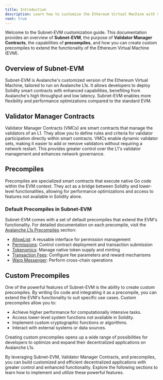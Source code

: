 ```yaml
---
title: Introduction
description: Learn how to customize the Ethereum Virtual Machine with Subnet-EVM and Precompiles.
root: true
---
```


Welcome to the Subnet-EVM customization guide. This documentation provides an overview of **Subnet-EVM**, the purpose of **Validator Manager Contracts**, the capabilities of **precompiles**, and how you can create custom precompiles to extend the functionality of the Ethereum Virtual Machine (EVM).

## Overview of Subnet-EVM

Subnet-EVM is Avalanche's customized version of the Ethereum Virtual Machine, tailored to run on Avalanche L1s. It allows developers to deploy Solidity smart contracts with enhanced capabilities, benefiting from Avalanche's high throughput and low latency. Subnet-EVM enables more flexibility and performance optimizations compared to the standard EVM.

## Validator Manager Contracts

Validator Manager Contracts (VMCs) are smart contracts that manage the validators of an L1. They allow you to define rules and criteria for validator participation directly within smart contracts. VMCs enable dynamic validator sets, making it easier to add or remove validators without requiring a network restart. This provides greater control over the L1's validator management and enhances network governance.

## Precompiles

Precompiles are specialized smart contracts that execute native Go code within the EVM context. They act as a bridge between Solidity and lower-level functionalities, allowing for performance optimizations and access to features not available in Solidity alone.

### Default Precompiles in Subnet-EVM

Subnet-EVM comes with a set of default precompiles that extend the EVM's functionality. For detailed documentation on each precompile, visit the [Avalanche L1s Precompiles](/docs/avalanche-l1s/default-precompiles) section:

- [AllowList](/docs/avalanche-l1s/default-precompiles/allowlist): A reusable interface for permission management
- [Permissions](/docs/avalanche-l1s/default-precompiles/permissions): Control contract deployment and transaction submission
- [Tokenomics](/docs/avalanche-l1s/default-precompiles/tokenomics): Manage native token supply and minting
- [Transaction Fees](/docs/avalanche-l1s/default-precompiles/transaction-fees): Configure fee parameters and reward mechanisms
- [Warp Messenger](/docs/avalanche-l1s/default-precompiles/warpmessenger): Perform cross-chain operations

## Custom Precompiles

One of the powerful features of Subnet-EVM is the ability to create custom precompiles. By writing Go code and integrating it as a precompile, you can extend the EVM's functionality to suit specific use cases. Custom precompiles allow you to:

- Achieve higher performance for computationally intensive tasks.
- Access lower-level system functions not available in Solidity.
- Implement custom cryptographic functions or algorithms.
- Interact with external systems or data sources.

Creating custom precompiles opens up a wide range of possibilities for developers to optimize and expand their decentralized applications on Avalanche L1s.

By leveraging Subnet-EVM, Validator Manager Contracts, and precompiles, you can build customized and efficient decentralized applications with greater control and enhanced functionality. Explore the following sections to learn how to implement and utilize these powerful features.

